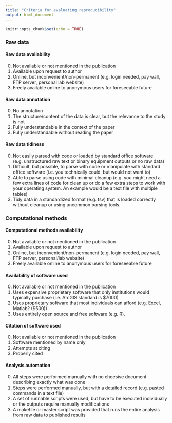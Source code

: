 ```yaml
---
title: "Criteria for evaluating reproducibility"
output: html_document
---
```


```r
knitr::opts_chunk$set(echo = TRUE)
```

### Raw data

#### Raw data availability

0. Not available or not mentioned in the publication
1. Available upon request to author
2. Online, but inconvenient/non-permanent (e.g. login needed, pay wall, FTP server, personal lab website)
3. Freely available online to anonymous users for foreseeable future

#### Raw data annotation

0. No annotation
1. The structure/content of the data is clear, but the relevance to the study is not
2. Fully understandable in the context of the paper
3. Fully understandable without reading the paper

#### Raw data tidiness

0. Not easily parsed with code or loaded by standard office software (e.g. unstructured raw text or binary equipment outputs or no raw data)
1. Difficult, but possible, to parse with code or manipulate with standard office software (i.e. you technically could, but would not want to)
2. Able to parse using code with minimal cleanup (e.g. you might need a few extra lines of code for clean up or do a few extra steps to work with your operating system. An example would be a text file with multiple tables)
3. Tidy data in a standardized format (e.g. tsv) that is loaded correctly without cleanup or using uncommon parsing tools.

### Computational methods

#### Computational methods availability

0. Not available or not mentioned in the publication
1. Available upon request to author
2. Online, but inconvenient/non-permanent (e.g. login needed, pay wall, FTP server, personal/lab website)
3. Freely available online to anonymous users for foreseeable future

#### Availability of software used

0. Not available or not mentioned in the publication
1. Uses expensive proprietary software that only institutions would typically purchase (i.e. ArcGIS standard is $7000)
2. Uses proprietary software that most individuals can afford (e.g. Excel, Matlab? ($500))
3. Uses entirely open source and free software (e.g. R).

#### Citation of software used

0. Not available or not mentioned in the publication
1. Software mentioned by name only
2. Attempts at citing
3. Properly cited

#### Analysis automation

0. All steps were performed manually with no choesive document describing exactly what was done
1. Steps were performed manually, but with a detailed record (e.g. pasted commands in a text file)
2. A set of runnable scripts were used, but have to be executed individually or the outputs require manually modifications
3. A makefile or master script was provided that runs the entire analysis from raw data to published results

